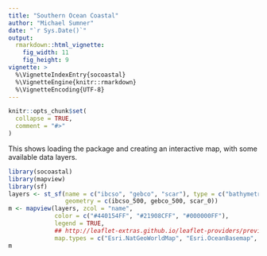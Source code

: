 ```yaml
---
title: "Southern Ocean Coastal"
author: "Michael Sumner"
date: "`r Sys.Date()`"
output:
  rmarkdown::html_vignette:
    fig_width: 11
    fig_height: 9
vignette: >
  %\VignetteIndexEntry{socoastal}
  %\VignetteEngine{knitr::rmarkdown}
  %\VignetteEncoding{UTF-8}
---
```


```r
knitr::opts_chunk$set(
  collapse = TRUE,
  comment = "#>"
)
```

This shows loading the package and creating an interactive map, with some available data layers. 


```r
library(socoastal)
library(mapview)
library(sf)
layers <- st_sf(name = c("ibcso", "gebco", "scar"), type = c("bathymetry", "bathymetry", "coastline"), 
                geometry = c(ibcso_500, gebco_500, scar_0))
m <- mapview(layers, zcol = "name", 
             color = c("#440154FF", "#21908CFF", "#000000FF"), 
             legend = TRUE,
             ## http://leaflet-extras.github.io/leaflet-providers/preview/
             map.types = c("Esri.NatGeoWorldMap", "Esri.OceanBasemap", "Esri.WorldPhysical", "CartoDB.DarkMatter", "OpenStreetMap",      "Esri.WorldImagery" ))
m
```
